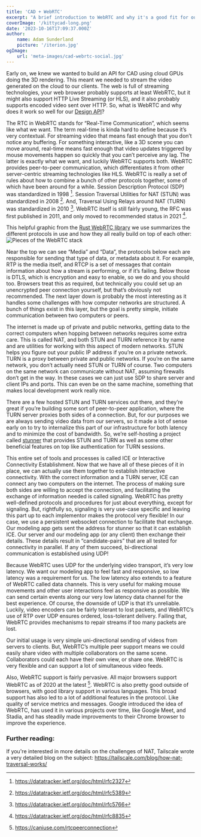```yaml
---
title: 'CAD + WebRTC'
excerpt: "A brief introduction to WebRTC and why it's a good fit for our Design API"
coverImage: '/kittycad-long.png'
date: '2023-10-16T17:09:37.000Z'
author:
    name: Adam Sunderland
    picture: '/iterion.jpg'
ogImage:
    url: 'meta-images/cad-webrtc-social.jpg'
---
```


Early on, we knew we wanted to build an API for CAD using cloud GPUs doing the 3D rendering. This meant we needed to stream the video generated on the cloud to our clients. The web is full of streaming technologies, your web browser probably supports at least WebRTC, but it might also support HTTP Live Streaming (or HLS), and it also probably supports encoded video sent over HTTP. So, what is WebRTC and why does it work so well for our [Design API](/design-api)?

The RTC in WebRTC stands for “Real-Time Communication”, which seems like what we want. The term real-time is kinda hard to define because it’s very contextual. For streaming video that means fast enough that you don’t notice any buffering. For something interactive, like a 3D scene you can move around, real-time means fast enough that video updates triggered by mouse movements happen so quickly that you can’t perceive any lag. The latter is exactly what we want, and luckily WebRTC supports both. WebRTC provides peer-to-peer communication, which differentiates it from other server-centric streaming technologies like HLS. WebRTC is really a set of rules about how to combine a bunch of other protocols together, some of which have been around for a while. Session Description Protocol (SDP) was standardized in 1998 [^1]. Session Traversal Utilities for NAT (STUN) was standardized in 2008 [^2]. And, Traversal Using Relays around NAT (TURN) was standardized in 2010 [^3]. WebRTC itself is still fairly young, the RFC was first published in 2011, and only moved to recommended status in 2021 [^4].

This helpful graphic from the [Rust WebRTC library](https://github.com/webrtc-rs/webrtc) we use summarizes the different protocols in use and how they all really build on top of each other:
![Pieces of the WebRTC stack](/webrtc_stack.png)
 
Near the top we can see “Media” and “Data”, the protocols below each are responsible for sending that type of data, or metadata about it. For example, RTP is the media itself, and RTCP is a set of messages that contain information about how a stream is performing, or if it’s failing. Below those is DTLS, which is encryption and easy to enable, so we do and you should too. Browsers treat this as required, but technically you could set up an unencrypted peer connection yourself, but that’s obviously not recommended. The next layer down is probably the most interesting as it handles some challenges with how computer networks are structured. A bunch of things exist in this layer, but the goal is pretty simple, initiate communication between two computers or peers. 

The internet is made up of private and public networks, getting data to the correct computers when hopping between networks requires some extra care. This is called NAT, and both STUN and TURN reference it by name and are utilities for working with this aspect of modern networks. STUN helps you figure out your public IP address if you’re on a private network. TURN is a proxy between private and public networks. If you’re on the same network, you don’t actually need STUN or TURN of course. Two computers on the same network can communicate without NAT, assuming firewalls don’t get in the way. In these cases we can just use SDP to share server and client IPs and ports. This can even be on the same machine, something that makes local development work really nice.

There are a few hosted STUN and TURN services out there, and they’re great if you’re building some sort of peer-to-peer application, where the TURN server proxies both sides of a connection. But, for our purposes we are always sending video data from our servers, so it made a lot of sense early on to try to internalize this part of our infrastructure for both latency and to minimize the cost of bandwidth. So, we’re self-hosting a project called [stunner](https://github.com/l7mp/stunner) that provides STUN and TURN as well as some other beneficial features on top like authentication for TURN sessions.

This entire set of tools and processes is called ICE or Interactive Connectivity Establishment. Now that we have all of these pieces of it in place, we can actually use them together to establish interactive connectivity. With the correct information and a TURN server, ICE can connect any two computers on the internet. The process of making sure both sides are willing to accept the connection, and facilitating the exchange of information needed is called signaling. WebRTC has pretty well-defined protocols and procedures for just about everything, except for signaling. But, rightfully so, signaling is very use-case specific and leaving this part up to each implementor makes the protocol very flexible! In our case, we use a persistent websocket connection to facilitate that exchange. Our modeling app gets sent the address for stunner so that it can establish ICE. Our server and our modeling app (or any client) then exchange their details. These details result in “candidate-pairs” that are all tested for connectivity in parallel. If any of them succeed, bi-directional communication is established using UDP!

Because WebRTC uses UDP for the underlying video transport, it’s very low latency. We want our modeling app to feel fast and responsive, so low latency was a requirement for us. The low latency also extends to a feature of WebRTC called data channels. This is very useful for making mouse movements and other user interactions feel as responsive as possible. We can send certain events along our very low latency data channel for the best experience. Of course, the downside of UDP is that it’s unreliable. Luckily, video encoders can be fairly tolerant to lost packets, and WebRTC’s use of RTP over UDP ensures ordered, loss-tolerant delivery. Failing that, WebRTC provides mechanisms to repair streams if too many packets are lost.

Our initial usage is very simple uni-directional sending of videos from servers to clients. But, WebRTC’s multiple peer support means we could easily share video with multiple collaborators on the same scene. Collaborators could each have their own view, or share one. WebRTC is very flexible and can support a lot of simultaneous video feeds.

Also, WebRTC support is fairly pervasive. All major browsers support WebRTC as of 2020 at the latest [^5]. WebRTC is also pretty good outside of browsers, with good library support in various languages. This broad support has also led to a lot of additional features in the protocol. Like quality of service metrics and messages. Google introduced the idea of WebRTC, has used it in various projects over time, like Google Meet, and Stadia, and has steadily made improvements to their Chrome browser to improve the experience.

### Further reading:

If you're interested in more details on the challenges of NAT, Tailscale wrote a very detailed blog on the subject:
https://tailscale.com/blog/how-nat-traversal-works/

[^1]: https://datatracker.ietf.org/doc/html/rfc2327
[^2]: https://datatracker.ietf.org/doc/html/rfc5389
[^3]: https://datatracker.ietf.org/doc/html/rfc5766
[^4]: https://datatracker.ietf.org/doc/html/rfc8835
[^5]: https://caniuse.com/rtcpeerconnection
